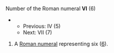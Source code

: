 Number of the Roman numeral '''VI''' (6)
**Previous: IV (5)
**Next: VII (7)

# A [[Roman numeral]] representing six ([[six|6]]).